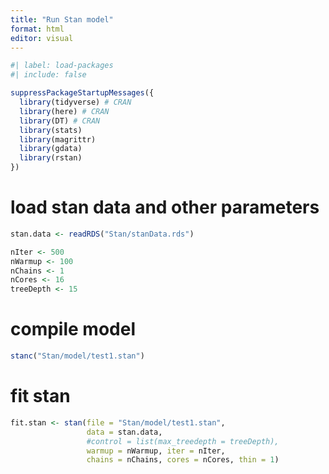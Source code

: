 ```yaml
---
title: "Run Stan model"
format: html
editor: visual
---
```


```r
#| label: load-packages
#| include: false

suppressPackageStartupMessages({
  library(tidyverse) # CRAN
  library(here) # CRAN
  library(DT) # CRAN
  library(stats)
  library(magrittr)
  library(gdata)
  library(rstan)
})
```

# load stan data and other parameters

```r
stan.data <- readRDS("Stan/stanData.rds")

nIter <- 500
nWarmup <- 100
nChains <- 1
nCores <- 16
treeDepth <- 15
```

# compile model

```r
stanc("Stan/model/test1.stan")
```

# fit stan

```r
fit.stan <- stan(file = "Stan/model/test1.stan",
                 data = stan.data,
                 #control = list(max_treedepth = treeDepth),
                 warmup = nWarmup, iter = nIter,
                 chains = nChains, cores = nCores, thin = 1)
```
